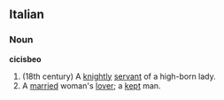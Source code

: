 ==Italian==
===Noun===
'''cicisbeo'''
#(18th century) A [[knight]]ly [[servant]] of a high-born lady.
#A [[married]] woman's [[lover]]; a [[kept]] man.